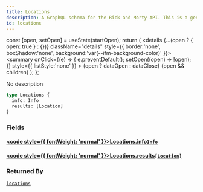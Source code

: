 ```yaml
---
title: Locations
description: A GraphQL schema for the Rick and Morty API. This is a generated file.
id: locations
---
```









  const [open, setOpen] = useState(startOpen);
  return (
    <details {...(open ? { open: true } : {})} className="details" style={{ border:'none', boxShadow:'none', background:'var(--ifm-background-color)' }}>
      <summary
        onClick={(e) => {
          e.preventDefault();
          setOpen((open) => !open);
        }}
        style={{ listStyle:'none' }}
      >
      {open ? dataOpen : dataClose}
      </summary>
      {open && children}
    </details>
  );
};








No description


```graphql
type Locations {
  info: Info
  results: [Location]
}
```




### Fields

#### [<code style={{ fontWeight: 'normal' }}>Locations.<b>info</b></code>](#)<Bullet />[`Info`](/schema/types/objects/info.mdx) <Badge class="badge badge--secondary" text="object"/> 



#### [<code style={{ fontWeight: 'normal' }}>Locations.<b>results</b></code>](#)<Bullet />[`[Location]`](/schema/types/objects/location.mdx) <Badge class="badge badge--secondary" text="list"/> <Badge class="badge badge--secondary" text="object"/> 







### Returned By

[`locations`](/schema/operations/queries/locations.mdx)  <Badge class="badge badge--secondary" text="query"/>

